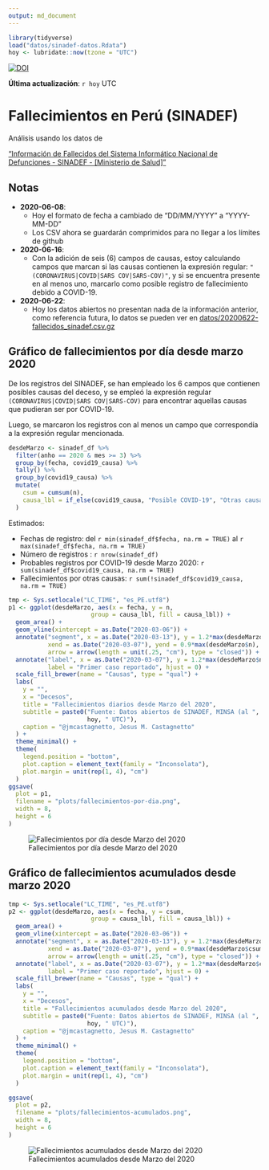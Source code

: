 ```yaml
---
output: md_document
---
```


```r
library(tidyverse)
load("datos/sinadef-datos.Rdata")
hoy <- lubridate::now(tzone = "UTC")
```

[![DOI](https://zenodo.org/badge/270383647.svg)](https://zenodo.org/badge/latestdoi/270383647)

**Última actualización**: `r hoy` UTC

# Fallecimientos en Perú (SINADEF)

Análisis usando los datos de 

["Información de Fallecidos del Sistema Informático Nacional de Defunciones - SINADEF - [Ministerio de Salud]"](https://www.datosabiertos.gob.pe/dataset/informaci%C3%B3n-de-fallecidos-del-sistema-inform%C3%A1tico-nacional-de-defunciones-sinadef-ministerio)

## Notas

- **2020-06-08**:
  - Hoy el formato de fecha a cambiado de "DD/MM/YYYY" a "YYYY-MM-DD"
  - Los CSV ahora se guardarán comprimidos para no llegar a los límites de github

- **2020-06-16**:
  - Con la adición de seis (6) campos de causas, estoy calculando campos que marcan si las causas contienen la expresión regular: `"(CORONAVIRUS|COVID|SARS COV|SARS-COV)"`, y si se encuentra presente en al menos uno, marcarlo como posible registro de fallecimiento debido a COVID-19.

- **2020-06-22**:
  - Hoy los datos abiertos no presentan nada de la información anterior, como referencia futura, lo datos se pueden ver en [datos/20200622-fallecidos_sinadef.csv.gz]("datos/20200622-fallecidos_sinadef.csv.gz")

## Gráfico de fallecimientos por día desde marzo 2020

De los registros del SINADEF, se han empleado los 6 campos que contienen posibles causas del deceso, y se empleó la expresión regular `(CORONAVIRUS|COVID|SARS COV|SARS-COV)` para encontrar aquellas causas que pudieran ser por COVID-19. 

Luego, se marcaron los registros con al menos un campo que correspondía a la expresión regular mencionada.

```r
desdeMarzo <- sinadef_df %>% 
  filter(anho == 2020 & mes >= 3) %>% 
  group_by(fecha, covid19_causa) %>% 
  tally() %>% 
  group_by(covid19_causa) %>% 
  mutate(
    csum = cumsum(n),
    causa_lbl = if_else(covid19_causa, "Posible COVID-19", "Otras causas")
  )
```

Estimados:

- Fechas de registro: del `r min(sinadef_df$fecha, na.rm = TRUE)` al `r max(sinadef_df$fecha, na.rm = TRUE)`
- Número de registros : `r nrow(sinadef_df)`
- Probables registros por COVID-19 desde Marzo 2020: `r sum(sinadef_df$covid19_causa, na.rm = TRUE)`
- Fallecimientos por otras causas: `r sum(!sinadef_df$covid19_causa, na.rm = TRUE)`


```r
tmp <- Sys.setlocale("LC_TIME", "es_PE.utf8")
p1 <- ggplot(desdeMarzo, aes(x = fecha, y = n, 
                       group = causa_lbl, fill = causa_lbl)) +
  geom_area() +
  geom_vline(xintercept = as.Date("2020-03-06")) +
  annotate("segment", x = as.Date("2020-03-13"), y = 1.2*max(desdeMarzo$n),
           xend = as.Date("2020-03-07"), yend = 0.9*max(desdeMarzo$n),
           arrow = arrow(length = unit(.25, "cm"), type = "closed")) +
  annotate("label", x = as.Date("2020-03-07"), y = 1.2*max(desdeMarzo$n),
           label = "Primer caso reportado", hjust = 0) +
  scale_fill_brewer(name = "Causas", type = "qual") +
  labs(
    y = "",
    x = "Decesos",
    title = "Fallecimientos diarios desde Marzo del 2020",
    subtitle = paste0("Fuente: Datos abiertos de SINADEF, MINSA (al ",
                      hoy, " UTC)"),
    caption = "@jmcastagnetto, Jesus M. Castagnetto"
  ) +
  theme_minimal() +
  theme(
    legend.position = "bottom",
    plot.caption = element_text(family = "Inconsolata"),
    plot.margin = unit(rep(1, 4), "cm")
  )
ggsave(
  plot = p1,
  filename = "plots/fallecimientos-por-dia.png",
  width = 8,
  height = 6
)
```
![Fallecimientos por día desde Marzo del 2020](plots/fallecimientos-por-dia.png)

## Gráfico de fallecimientos acumulados desde marzo 2020


```r
tmp <- Sys.setlocale("LC_TIME", "es_PE.utf8")
p2 <- ggplot(desdeMarzo, aes(x = fecha, y = csum, 
                       group = causa_lbl, fill = causa_lbl)) +
  geom_area() +
  geom_vline(xintercept = as.Date("2020-03-06")) +
  annotate("segment", x = as.Date("2020-03-13"), y = 1.2*max(desdeMarzo$csum),
           xend = as.Date("2020-03-07"), yend = 0.9*max(desdeMarzo$csum),
           arrow = arrow(length = unit(.25, "cm"), type = "closed")) +
  annotate("label", x = as.Date("2020-03-07"), y = 1.2*max(desdeMarzo$csum),
           label = "Primer caso reportado", hjust = 0) +
  scale_fill_brewer(name = "Causas", type = "qual") +
  labs(
    y = "",
    x = "Decesos",
    title = "Fallecimientos acumulados desde Marzo del 2020",
    subtitle = paste0("Fuente: Datos abiertos de SINADEF, MINSA (al ",
                      hoy, " UTC)"),
    caption = "@jmcastagnetto, Jesus M. Castagnetto"
  ) +
  theme_minimal() +
  theme(
    legend.position = "bottom",
    plot.caption = element_text(family = "Inconsolata"),
    plot.margin = unit(rep(1, 4), "cm")
  )

ggsave(
  plot = p2,
  filename = "plots/fallecimientos-acumulados.png",
  width = 8,
  height = 6
)

```
![Fallecimientos acumulados desde Marzo del 2020](plots/fallecimientos-acumulados.png)
